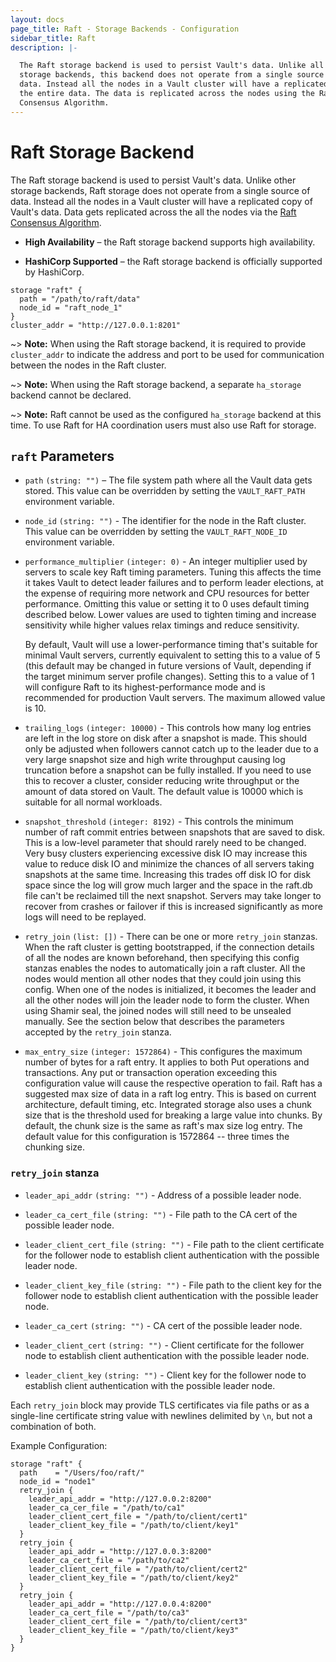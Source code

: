 ```yaml
---
layout: docs
page_title: Raft - Storage Backends - Configuration
sidebar_title: Raft
description: |-

  The Raft storage backend is used to persist Vault's data. Unlike all the other
  storage backends, this backend does not operate from a single source for the
  data. Instead all the nodes in a Vault cluster will have a replicated copy of
  the entire data. The data is replicated across the nodes using the Raft
  Consensus Algorithm.
---
```


# Raft Storage Backend

The Raft storage backend is used to persist Vault's data. Unlike other storage
backends, Raft storage does not operate from a single source of data. Instead
all the nodes in a Vault cluster will have a replicated copy of Vault's data.
Data gets replicated across the all the nodes via the [Raft Consensus
Algorithm][raft].

- **High Availability** – the Raft storage backend supports high availability.

- **HashiCorp Supported** – the Raft storage backend is officially supported
  by HashiCorp.

```hcl
storage "raft" {
  path = "/path/to/raft/data"
  node_id = "raft_node_1"
}
cluster_addr = "http://127.0.0.1:8201"
```

~> **Note:** When using the Raft storage backend, it is required to provide
`cluster_addr` to indicate the address and port to be used for communication
between the nodes in the Raft cluster.

~> **Note:** When using the Raft storage backend, a separate `ha_storage`
backend cannot be declared.

~> **Note:** Raft cannot be used as the configured `ha_storage` backend at this
time. To use Raft for HA coordination users must also use Raft for storage.

## `raft` Parameters

- `path` `(string: "")` – The file system path where all the Vault data gets
  stored.
  This value can be overridden by setting the `VAULT_RAFT_PATH` environment variable.

- `node_id` `(string: "")` - The identifier for the node in the Raft cluster.
  This value can be overridden by setting the `VAULT_RAFT_NODE_ID` environment variable.

- `performance_multiplier` `(integer: 0)` - An integer multiplier used by
  servers to scale key Raft timing parameters. Tuning this affects the time it
  takes Vault to detect leader failures and to perform leader elections, at the
  expense of requiring more network and CPU resources for better performance.
  Omitting this value or setting it to 0 uses default timing described below.
  Lower values are used to tighten timing and increase sensitivity while higher
  values relax timings and reduce sensitivity.

  By default, Vault will use a lower-performance timing that's suitable for
  minimal Vault servers, currently equivalent to setting this to a value of 5
  (this default may be changed in future versions of Vault, depending if the
  target minimum server profile changes). Setting this to a value of 1 will
  configure Raft to its highest-performance mode and is recommended for
  production Vault servers. The maximum allowed value is 10.

- `trailing_logs` `(integer: 10000)` - This controls how many log entries are
  left in the log store on disk after a snapshot is made. This should only be
  adjusted when followers cannot catch up to the leader due to a very large
  snapshot size and high write throughput causing log truncation before a
  snapshot can be fully installed. If you need to use this to recover a cluster,
  consider reducing write throughput or the amount of data stored on Vault. The
  default value is 10000 which is suitable for all normal workloads.

- `snapshot_threshold` `(integer: 8192)` - This controls the minimum number of raft
  commit entries between snapshots that are saved to disk. This is a low-level
  parameter that should rarely need to be changed. Very busy clusters
  experiencing excessive disk IO may increase this value to reduce disk IO and
  minimize the chances of all servers taking snapshots at the same time.
  Increasing this trades off disk IO for disk space since the log will grow much
  larger and the space in the raft.db file can't be reclaimed till the next
  snapshot. Servers may take longer to recover from crashes or failover if this
  is increased significantly as more logs will need to be replayed.

- `retry_join` `(list: [])` - There can be one or more `retry_join` stanzas.
  When the raft cluster is getting bootstrapped, if the connection details of all
  the nodes are known beforehand, then specifying this config stanzas enables the
  nodes to automatically join a raft cluster. All the nodes would mention all
  other nodes that they could join using this config. When one of the nodes is
  initialized, it becomes the leader and all the other nodes will join the
  leader node to form the cluster. When using Shamir seal, the joined nodes will
  still need to be unsealed manually. See the section below that describes the
  parameters accepted by the `retry_join` stanza.

- `max_entry_size` `(integer: 1572864)` - This configures the maximum number of
  bytes for a raft entry. It applies to both Put operations and transactions.
  Any put or transaction operation exceeding this configuration value will cause
  the respective operation to fail. Raft has a suggested max size of data in a
  raft log entry. This is based on current architecture, default timing, etc.
  Integrated storage also uses a chunk size that is the threshold used for
  breaking a large value into chunks. By default, the chunk size is the same as
  raft's max size log entry. The default value for this configuration is 1572864
  -- three times the chunking size.

### `retry_join` stanza

- `leader_api_addr` `(string: "")` - Address of a possible leader node.

- `leader_ca_cert_file` `(string: "")` - File path to the CA cert of the
  possible leader node.

- `leader_client_cert_file` `(string: "")` - File path to the client certificate
for the follower node to establish client authentication with the possible
leader node.

- `leader_client_key_file` `(string: "")` - File path to the client key for the
follower node to establish client authentication with the possible leader node.

- `leader_ca_cert` `(string: "")` - CA cert of the possible leader node.

- `leader_client_cert` `(string: "")` - Client certificate for the follower node
to establish client authentication with the possible leader node.

- `leader_client_key` `(string: "")` - Client key for the follower node to
establish client authentication with the possible leader node.

Each `retry_join` block may provide TLS certificates via file paths or as a
single-line certificate string value with newlines delimited by `\n`, but not a
combination of both.

Example Configuration:
```
storage "raft" {
  path    = "/Users/foo/raft/"
  node_id = "node1"
  retry_join {
    leader_api_addr = "http://127.0.0.2:8200"
    leader_ca_cer_file = "/path/to/ca1"
    leader_client_cert_file = "/path/to/client/cert1"
    leader_client_key_file = "/path/to/client/key1"
  }
  retry_join {
    leader_api_addr = "http://127.0.0.3:8200"
    leader_ca_cert_file = "/path/to/ca2"
    leader_client_cert_file = "/path/to/client/cert2"
    leader_client_key_file = "/path/to/client/key2"
  }
  retry_join {
    leader_api_addr = "http://127.0.0.4:8200"
    leader_ca_cert_file = "/path/to/ca3"
    leader_client_cert_file = "/path/to/client/cert3"
    leader_client_key_file = "/path/to/client/key3"
  }
}
```

[raft]: https://raft.github.io/ 'The Raft Consensus Algorithm'
